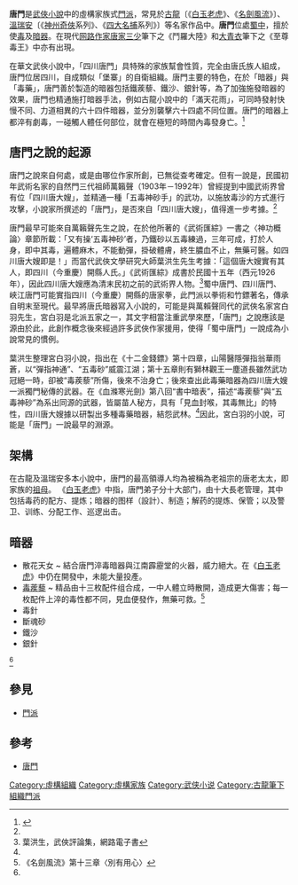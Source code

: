 {{多個問題|
{{in-universe|time=2014-01-18T19:15:00+00:00}}
{{expand|time=2011-01-07T09:15:48+00:00}}
{{notability unreferenced|time=2011-01-07T09:15:48+00:00}}
}}
{{About|武俠小說中的門派|日本建築|唐門 (日本)}}
'''唐門'''是[[武俠小說|武俠小說]]中的虛構家族式[[門派_(武俠)|門派]]，常見於[[古龍|古龍]]〔《[[白玉老虎|白玉老虎]]》、《[[名劍風流|名劍風流]]》〕、[[溫瑞安|溫瑞安]]〔《[[神州奇俠|神州奇俠]]系列》、《[[四大名捕|四大名捕]]系列》〕等名家作品中。'''唐門'''位處[[四川|蜀中]]，擅於使[[毒|毒]]及[[暗器|暗器]]。在現代[[网路作家|网路作家]][[唐家三少|唐家三少]]筆下之《鬥羅大陸》和[[大青衣|大青衣]]筆下之《至尊毒王》中亦有出現。

在華文武俠小說中，「四川唐門」具特殊的家族幫會性質，完全由唐氏族人組成，唐門位居四川，自成類似「堡寨」的自衛組織。唐門主要的特色，在於「暗器」與「毒藥」，唐門善於製造的暗器包括鐵蒺藜、鐵沙、銀針等，為了加強施發暗器的效果，唐門也精通施打暗器手法，例如古龍小說中的「滿天花雨」，可同時發射快慢不同、力道相異的六十四件暗器，並分別襲擊六十四處不同位置。唐門的暗器上都淬有劇毒，一碰觸人體任何部位，就會在極短的時間內毒發身亡。<ref name="#1">{{Cite web |url=http://edu.ocac.gov.tw/culture/chinese/cul_kungfu/c/5-3-41.htm |title=存档副本 |accessdate=2013-06-03 |archive-date=2019-07-17 |archive-url=https://web.archive.org/web/20190717182127/http://edu.ocac.gov.tw/culture/chinese/cul_kungfu/c/5-3-41.htm |dead-url=no }}</ref>

== 唐門之說的起源 ==
唐門之說來自何處，或是由哪位作家所創，已無從查考確定。但有一說是，民國初年武術名家的自然門三代祖師萬籟聲（1903年－1992年）曾經提到中國武術界曾有位「四川唐大嫂」，並精通一種「五毒神砂手」的武功，以施放毒沙的方式進行攻擊，小說家所撰述的「唐門」，是否來自「四川唐大嫂」，值得進一步考據。<ref name="#1"/>

唐門最早可能來自萬籟聲先生之說，在於他所著的《武術匯綜》一書之〈神功概論〉章節所載：「又有操‘五毒神砂’者，乃鐵砂以五毒練過，三年可成，打於人身，即中其毒，遍體麻木，不能動彈，掛破體膚，終生膿血不止，無藥可醫。如四川唐大嫂即是！」而當代武俠文學研究大師葉洪生先生考據：「這個唐大嫂實有其人，即四川（今重慶）開縣人氏。」《武術匯綜》成書於民國十五年（西元1926年），因此四川唐大嫂應為清末民初之前的武術界人物。<ref name="#2">葉洪生，武俠評論集，網路電子書{{cite web |url=http://book.sto.cc/69539-28/ |title=存档副本 |accessdate=2015-03-19 |deadurl=yes |archiveurl=https://web.archive.org/web/20150402210917/http://book.sto.cc/69539-28/ |archivedate=2015-04-02 }}</ref>蜀中唐門、四川唐門、峽江唐門可能實指四川（今重慶）開縣的唐家拳，此門派以拳術和竹鏢著名，傳承自明末至現代。最早將唐氏暗器寫入小說的，可能是與萬賴聲同代的武俠名家宮白羽先生，宮白羽是北派五家之一，其文字相當注重武學來歷，「唐門」之說應該是源由於此，此創作概念後來經過許多武俠作家援用，使得「蜀中唐門」一說成為小說常見的慣例。

葉洪生整理宮白羽小說，指出在《十二金錢鏢》第十四章，山陽醫隱彈指翁華雨蒼，以“彈指神通”、“五毒砂”威震江湖；第十五章則有獅林觀王一塵道長雖然武功冠絕一時，卻被“毒蒺藜”所傷，後來不治身亡；後來查出此毒藥暗器為四川唐大嫂一派獨門秘傳的武器。在《血滌寒光劍》第八回“書中暗表”，描述“毒蒺藜”與“五毒神砂”為系出同源的武器，皆屬苗人秘方，具有「見血封喉，其毒無比」的特性，四川唐大嫂據以研製出多種毒藥暗器，結怨武林。<ref name="#2"/>因此，宮白羽的小說，可能是「唐門」一說最早的淵源。

== 架構 ==
在古龍及溫瑞安多本小說中，唐門的最高領導人均為被稱為老祖宗的唐老太太，即家族的[[祖母|祖母]]。
《[[白玉老虎|白玉老虎]]》中指，唐門弟子分十大部门，由十大長老管理，其中包括毒药的配方、提炼；暗器的图样（設計）、制造；解药的提炼、保管；以及警卫、训练、分配工作、巡逻出击。

== 暗器 ==
* 散花天女 ~ 結合唐門淬毒暗器與江南霹靂堂的火器，威力絕大。在《[[白玉老虎|白玉老虎]]》中仍在開發中，未能大量投產。
* [[蒺藜_(武器)|毒蒺藜]] ~ 精品由十三枚配件组合成，一中人體立時散開，造成更大傷害；每一枚配件上淬的毒性都不同，見血便發作，無藥可救。<ref>《名劍風流》第十三章〈別有用心〉</ref>
* 毒針
* 斷魂砂
* 鐵沙
* 銀針
<ref name="#1"/>

== 參見 ==
* [[門派_(武俠)|門派]]

==參考==
<references/>
* [http://edu.ocac.gov.tw/culture/chinese/cul_kungfu/c/5-3-41.htm 唐門]{{Wayback|url=http://edu.ocac.gov.tw/culture/chinese/cul_kungfu/c/5-3-41.htm |date=20190717182127 }}
[[Category:虛構組織|Category:虛構組織]]
[[Category:虛構家族|Category:虛構家族]]
[[Category:武侠小说|Category:武侠小说]]
[[Category:古龍筆下組織門派|Category:古龍筆下組織門派]]